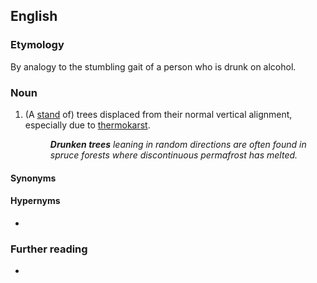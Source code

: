 ==English==

===Etymology===
By analogy to the stumbling gait of a person who is drunk on alcohol.

===Noun===
{{en-plural noun|head=[[drunken]] [[tree]]s}}

# {{lb|en|forestry}} (A [[stand#Noun|stand]] of) trees displaced from their normal vertical alignment, especially due to [[thermokarst]].
#: '''''Drunken trees''' leaning in random directions are often found in spruce forests where discontinuous permafrost has melted.''

====Synonyms====
{{col2
|en|drunken forest
|tilted trees
}}

====Hypernyms====
* {{l|en|tree}}

===Further reading===
* {{pedialite}}